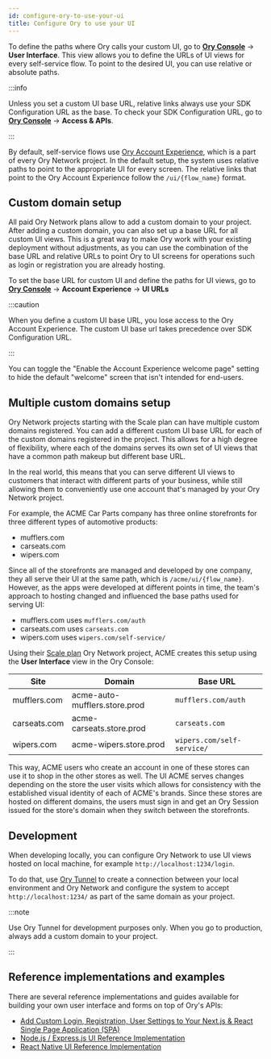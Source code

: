 ```yaml
---
id: configure-ory-to-use-your-ui
title: Configure Ory to use your UI
---
```


To define the paths where Ory calls your custom UI, go to [**Ory Console**](https://console.ory.sh/) → **User Interface**. This
view allows you to define the URLs of UI views for every self-service flow. To point to the desired UI, you can use relative or
absolute paths.

:::info

Unless you set a custom UI base URL, relative links always use your SDK Configuration URL as the base. To check your SDK
Configuration URL, go to [**Ory Console**](https://console.ory.sh/) → **Access & APIs**.

:::

By default, self-service flows use [Ory Account Experience](./01_overview.mdx#why-should-i-use-ory-account-experience), which is a
part of every Ory Network project. In the default setup, the system uses relative paths to point to the appropriate UI for every
screen. The relative links that point to the Ory Account Experience follow the `/ui/{flow_name}` format.

## Custom domain setup

All paid Ory Network plans allow to add a custom domain to your project. After adding a custom domain, you can also set up a base
URL for all custom UI views. This is a great way to make Ory work with your existing deployment without adjustments, as you can
use the combination of the base URL and relative URLs to point Ory to UI screens for operations such as login or registration you
are already hosting.

To set the base URL for custom UI and define the paths for UI views, go to
[**Ory Console**](https://console.ory.sh/projects/current/ui) → **Account Experience** → **UI URLs**

:::caution

When you define a custom UI base URL, you lose access to the Ory Account Experience. The custom UI base url takes precedence over
SDK Configuration URL.

:::

You can toggle the "Enable the Account Experience welcome page" setting to hide the default "welcome" screen that isn't intended
for end-users.

## Multiple custom domains setup

Ory Network projects starting with the Scale plan can have multiple custom domains registered. You can add a different custom UI
base URL for each of the custom domains registered in the project. This allows for a high degree of flexibility, where each of the
domains serves its own set of UI views that have a common path makeup but different base URL.

In the real world, this means that you can serve different UI views to customers that interact with different parts of your
business, while still allowing them to conveniently use one account that's managed by your Ory Network project.

For example, the ACME Car Parts company has three online storefronts for three different types of automotive products:

- mufflers.com
- carseats.com
- wipers.com

Since all of the storefronts are managed and developed by one company, they all serve their UI at the same path, which is
`/acme/ui/{flow_name}`. However, as the apps were developed at different points in time, the team's approach to hosting changed
and influenced the base paths used for serving UI:

- mufflers.com uses `mufflers.com/auth`
- carseats.com uses `carseats.com`
- wipers.com uses `wipers.com/self-service/`

Using their [Scale plan](https://www.ory.sh/pricing/) Ory Network project, ACME creates this setup using the **User Interface**
view in the Ory Console:

| Site         | Domain                        | Base URL                   |
| ------------ | ----------------------------- | -------------------------- |
| mufflers.com | acme-auto-mufflers.store.prod | `mufflers.com/auth`        |
| carseats.com | acme-carseats.store.prod      | `carseats.com`             |
| wipers.com   | acme-wipers.store.prod        | `wipers.com/self-service/` |

This way, ACME users who create an account in one of these stores can use it to shop in the other stores as well. The UI ACME
serves changes depending on the store the user visits which allows for consistency with the established visual identity of each of
ACME's brands. Since these stores are hosted on different domains, the users must sign in and get an Ory Session issued for the
store's domain when they switch between the storefronts.

## Development

When developing locally, you can configure Ory Network to use UI views hosted on local machine, for example
`http://localhost:1234/login`.

To do that, use [Ory Tunnel](../../guides/cli/20_proxy-and-tunnel.mdx) to create a connection between your local environment and
Ory Network and configure the system to accept `http://localhost:1234/` as part of the same domain as your project.

:::note

Use Ory Tunnel for development purposes only. When you go to production, always add a custom domain to your project.

:::

## Reference implementations and examples

There are several reference implementations and guides available for building your own user interface and forms on top of Ory's
APIs:

- [Add Custom Login, Registration, User Settings to Your Next.js & React Single Page Application (SPA)](https://www.ory.sh/nextjs-authentication-spa-custom-flows-open-source/)
- [Node.js / Express.js UI Reference Implementation](https://github.com/ory/kratos-selfservice-ui-node)
- [React Native UI Reference Implementation](https://github.com/ory/kratos-selfservice-ui-react-native)

